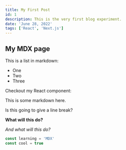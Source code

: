 ```yaml
---
title: My First Post
id: 1
description: This is the very first blog experiment.
date: 'June 28, 2022'
tags: ['React', 'Next.js']
---
```


## My MDX page

This is a list in markdown:

- One
- Two
- Three

Checkout my React component:

This is some markdown here.

Is this going to give a line break?

**What will this do?**

_And what will this do?_

```js
const learning = 'MDX'
const cool = true
```
